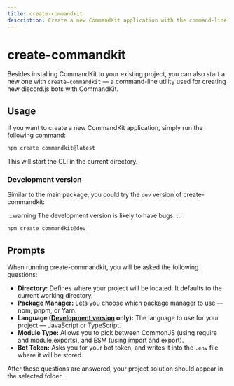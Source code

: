 ```yaml
---
title: create-commandkit
description: Create a new CommandKit application with the command-line utility.
---
```


# create-commandkit

Besides installing CommandKit to your existing project, you can also start a new one with `create-commandkit` — a command-line utility used for creating new discord.js bots with CommandKit.

## Usage

If you want to create a new CommandKit application, simply run the following command:

```bash
npm create commandkit@latest
```

This will start the CLI in the current directory.

### Development version

Similar to the main package, you could try the `dev` version of create-commandkit:

:::warning
The development version is likely to have bugs.
:::

```bash
npm create commandkit@dev
```

## Prompts

When running create-commandkit, you will be asked the following questions:

- **Directory:** Defines where your project will be located. It defaults to the current working directory.
- **Package Manager:** Lets you choose which package manager to use — npm, pnpm, or Yarn.
- **Language ([Development version](#development-version) only):** The language to use for your project — JavaScript or TypeScript.
- **Module Type:** Allows you to pick between CommonJS (using require and module.exports), and ESM (using import and export).
- **Bot Token:** Asks you for your bot token, and writes it into the `.env` file where it will be stored.

After these questions are answered, your project solution should appear in the selected folder.
